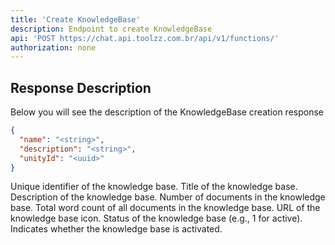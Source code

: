 ```yaml
---
title: 'Create KnowledgeBase'
description: Endpoint to create KnowledgeBase 
api: 'POST https://chat.api.toolzz.com.br/api/v1/functions/'
authorization: none
---
```


## Response Description 
Below you will see the description of the KnowledgeBase creation response

<RequestExample>

```json Request
{
  "name": "<string>",
  "description": "<string>",
  "unityId": "<uuid>"
}
```
</RequestExample>

<ResponseField name="id" type="uuid" required>
  Unique identifier of the knowledge base.
</ResponseField>
<ResponseField name="title" type="string" required>
  Title of the knowledge base.
</ResponseField>
<ResponseField name="description" type="string">
  Description of the knowledge base.
</ResponseField>
<ResponseField name="documentCount" type="number" required>
  Number of documents in the knowledge base.
</ResponseField>
<ResponseField name="wordCount" type="number" required>
  Total word count of all documents in the knowledge base.
</ResponseField>
<ResponseField name="icon" type="string">
  URL of the knowledge base icon.
</ResponseField>
<ResponseField name="status" type="number" required>
  Status of the knowledge base (e.g., 1 for active).
</ResponseField>
<ResponseField name="isActivated" type="boolean" required>
  Indicates whether the knowledge base is activated.
</ResponseField>




